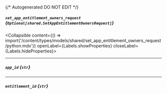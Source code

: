 {/* Autogenerated DO NOT EDIT  */}

##### `set_app_entitlement_owners_request` *{`Optional[shared.SetAppEntitlementOwnersRequest]`}*
<Collapsible content={() => import('/content/types/models/shared/set_app_entitlement_owners_request/python.mdx')} openLabel={Labels.showProperties} closeLabel={Labels.hideProperties}>
</Collapsible>

---
##### `app_id` *{`str`}*

---
##### `entitlement_id` *{`str`}*


